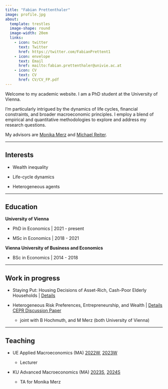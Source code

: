 ---
title: "Fabian Prettenthaler"
image: profile.jpg
about:
  template: trestles
  image-shape: round
  image-width: 20em
  links:
    - icon: twitter
      text: Twitter
      href: https://twitter.com/FabianPrettent1
    - icon: envelope
      text: Email
      href: mailto:fabian.prettenthaler@univie.ac.at
    - icon: CV
      text: CV
      href: CV/CV_FP.pdf
---

Welcome to my academic website. I am a PhD student at the University of Vienna.

I'm particularly intrigued by the dynamics of life cycles, financial constraints, and broader macroeconomic principles. I employ a blend of empirical and quantitative methodologies to explore and address my research questions.

My advisors are [Monika Merz](https://sites.google.com/view/monikamerz){target="_blank"} and [Michael Reiter](https://www.ihs.ac.at/de/personen/michael-reiter/){target="_blank"}.

------------------------------------------------------------------------

## Interests

-   Wealth inequality

-   Life-cycle dynamics

-   Heterogeneous agents

------------------------------------------------------------------------

## Education

**University of Vienna**

-   PhD in Economics \| 2021 - present

-   MSc in Economics \| 2018 - 2021

**Vienna University of Business and Economics**

-   BSc in Economics \| 2014 - 2018

------------------------------------------------------------------------

## Work in progress

-   Staying Put: Housing Decisions of Asset-Rich, Cash-Poor Elderly Households | [Details](posts/RETT)

    

-   Heterogeneous Risk Preferences, Entrepreneurship, and Wealth |  [Details](posts/Risk_Pref) [CEPR Discussion Paper](https://cepr.org/publications/dp20286)


    -   joint with B Hochmuth, and M Merz (both University of Vienna)
   

------------------------------------------------------------------------

## Teaching

-   UE Applied Macroeconomics (MA) 
[2022W](https://ufind.univie.ac.at/de/course.html?lv=040107&semester=2022W), [2023W](https://ufind.univie.ac.at/de/course.html?lv=040107&semester=2023W)

    -   Lecturer

- KU Advanced Macroeconomics (MA)  [2023S](https://ufind.univie.ac.at/de/course.html?lv=040041&semester=2023S), 
[2024S](https://ufind.univie.ac.at/de/course.html?lv=040041&semester=2024S)

    -   TA for Monika Merz


